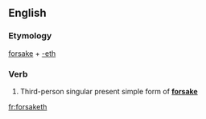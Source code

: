 ==English==

===Etymology===
[[forsake]] + [[-eth]]

===Verb===
{{infl|en|verb form}}

# {{archaic}} Third-person singular present simple form of '''[[forsake]]'''

[[fr:forsaketh]]